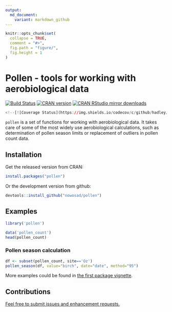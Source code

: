 ```yaml
---
output:
  md_document:
    variant: markdown_github
---
```


<!-- README.md is generated from README.Rmd. Please edit that file -->

```r
knitr::opts_chunk$set(
  collapse = TRUE,
  comment = "#>",
  fig.path = "figure/",
  fig.height = 1
)
```

# Pollen - tools for working with aerobiological data

[![Build Status](https://travis-ci.org/Nowosad/pollen.png?branch=master)](https://travis-ci.org/Nowosad/pollen)
[![CRAN version](http://www.r-pkg.org/badges/version/pollen)](https://cran.r-project.org/package=pollen)
[![CRAN RStudio mirror downloads](http://cranlogs.r-pkg.org/badges/pollen)](https://cran.r-project.org/package=pollen)

```r
<!--[![Coverage Status](https://img.shields.io/codecov/c/github/hadley/lubridate/master.svg)](https://codecov.io/github/hadley/lubridate?branch=master)-->
```

`pollen` is a set of functions for working with aerobiological data. It takes care of some of the most widely use aerobiological calculations, such as determination of pollen season limits or replacement of outliers in pollen count data.

## Installation

Get the released version from CRAN:

```R
install.packages("pollen")
```
Or the development version from github:

```R
devtools::install_github("nowosad/pollen")
```

## Examples

```r
library('pollen')
```

```r
data('pollen_count')
head(pollen_count)
```

### Pollen season calculation

```r
df <- subset(pollen_count, site=='Oz')
pollen_season(df, value="birch", date="date", method="95")
```

More examples could be found in [the first package vignette](https://cdn.rawgit.com/Nowosad/pollen/master/vignettes/intro.html).

## Contributions

[Feel free to submit issues and enhancement requests.](https://github.com/Nowosad/pollen/issues)
